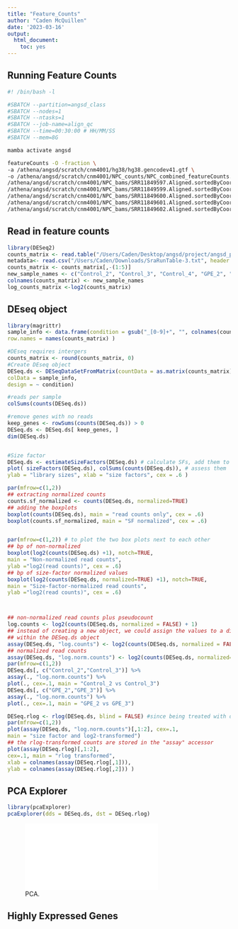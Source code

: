 ```yaml
---
title: "Feature_Counts"
author: "Caden McQuillen"
date: '2023-03-16'
output:
  html_document:
    toc: yes
---
```


## Running Feature Counts
```bash
#! /bin/bash -l

#SBATCH --partition=angsd_class
#SBATCH --nodes=1
#SBATCH --ntasks=1
#SBATCH --job-name=align_qc
#SBATCH --time=00:30:00 # HH/MM/SS
#SBATCH --mem=8G

mamba activate angsd

featureCounts -O -fraction \
-a /athena/angsd/scratch/cnm4001/hg38/hg38.gencodev41.gtf \
-o /athena/angsd/scratch/cnm4001/NPC_counts/NPC_combined_featureCounts.txt \
/athena/angsd/scratch/cnm4001/NPC_bams/SRR11849597.Aligned.sortedByCoord.out.bam /athena/angsd/scratch/cnm4001/NPC_bams/SRR11849598.Aligned.sortedByCoord.out.bam
/athena/angsd/scratch/cnm4001/NPC_bams/SRR11849599.Aligned.sortedByCoord.out.bam
/athena/angsd/scratch/cnm4001/NPC_bams/SRR11849600.Aligned.sortedByCoord.out.bam
/athena/angsd/scratch/cnm4001/NPC_bams/SRR11849601.Aligned.sortedByCoord.out.bam
/athena/angsd/scratch/cnm4001/NPC_bams/SRR11849602.Aligned.sortedByCoord.out.bam
```

## Read in feature counts
```r
library(DESeq2)
counts_matrix <- read.table("/Users/Caden/Desktop/angsd/project/angsd_project/FeatureCounts/NPC_combined_featureCounts.txt", header = TRUE, row.names = 1)
metadata<- read.csv("/Users/Caden/Downloads/SraRunTable-3.txt", header = TRUE)
counts_matrix <- counts_matrix[,-(1:5)]
new_sample_names <- c("Control_2", "Control_3", "Control_4", "GPE_2", "GPE_3", "GPE_4")
colnames(counts_matrix) <- new_sample_names
log_counts_matrix <-log2(counts_matrix)
```

## DEseq object
```r
library(magrittr)
sample_info <- data.frame(condition = gsub("_[0-9]+", "", colnames(counts_matrix)),
row.names = names(counts_matrix) )

#DEseq requires intergers 
counts_matrix <- round(counts_matrix, 0)
#Create DEseq object
DESeq.ds <- DESeqDataSetFromMatrix(countData = as.matrix(counts_matrix),
colData = sample_info,
design = ~ condition)

#reads per sample
colSums(counts(DESeq.ds))

#remove genes with no reads
keep_genes <- rowSums(counts(DESeq.ds)) > 0
DESeq.ds <- DESeq.ds[ keep_genes, ]
dim(DESeq.ds)


#Size factor
DESeq.ds <- estimateSizeFactors(DESeq.ds) # calculate SFs, add them to object
plot( sizeFactors(DESeq.ds), colSums(counts(DESeq.ds)), # assess them
ylab = "library sizes", xlab = "size factors", cex = .6 )

par(mfrow=c(1,2))
## extracting normalized counts
counts.sf_normalized <- counts(DESeq.ds, normalized=TRUE)
## adding the boxplots
boxplot(counts(DESeq.ds), main = "read counts only", cex = .6)
boxplot(counts.sf_normalized, main = "SF normalized", cex = .6)


par(mfrow=c(1,2)) # to plot the two box plots next to each other
## bp of non-normalized
boxplot(log2(counts(DESeq.ds) +1), notch=TRUE,
main = "Non-normalized read counts",
ylab ="log2(read counts)", cex = .6)
## bp of size-factor normalized values
boxplot(log2(counts(DESeq.ds, normalized=TRUE) +1), notch=TRUE,
main = "Size-factor-normalized read counts",
ylab ="log2(read counts)", cex = .6)



## non-normalized read counts plus pseudocount
log.counts <- log2(counts(DESeq.ds, normalized = FALSE) + 1)
## instead of creating a new object, we could assign the values to a distinct matrix
## within the DESeq.ds object
assay(DESeq.ds, "log.counts") <- log2(counts(DESeq.ds, normalized = FALSE) + 1)
## normalized read counts
assay(DESeq.ds, "log.norm.counts") <- log2(counts(DESeq.ds, normalized=TRUE) + 1)
par(mfrow=c(1,2))
DESeq.ds[, c("Control_2","Control_3")] %>%
assay(., "log.norm.counts") %>%
plot(., cex=.1, main = "Control_2 vs Control_3")
DESeq.ds[, c("GPE_2","GPE_3")] %>%
assay(., "log.norm.counts") %>%
plot(., cex=.1, main = "GPE_2 vs GPE_3")

DESeq.rlog <- rlog(DESeq.ds, blind = FALSE) #since being treated with drug, I am trying blind
par(mfrow=c(1,2))
plot(assay(DESeq.ds, "log.norm.counts")[,1:2], cex=.1,
main = "size factor and log2-transformed")
## the rlog-transformed counts are stored in the "assay" accessor
plot(assay(DESeq.rlog)[,1:2],
cex=.1, main = "rlog transformed",
xlab = colnames(assay(DESeq.rlog[,1])),
ylab = colnames(assay(DESeq.rlog[,2])) )

```



## PCA Explorer
```r
library(pcaExplorer)
pcaExplorer(dds = DESeq.ds, dst = DESeq.rlog)
```
![PCA.](/Users/Caden/Desktop/angsd/project/PCA.pdf)


## Highly Expressed Genes
```r

```


